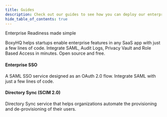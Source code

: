 ```yaml
---
title: Guides
description: Check out our guides to see how you can deploy our enterprise-ready solutions into your application with ease.
hide_table_of_contents: true
---
```



Enterprise Readiness made simple

BoxyHQ helps startups enable enterprise features in any SaaS app with just a few lines of code. Integrate SAML, Audit Logs, Privacy Vault and Role Based Access in minutes. Open source and free.

<div className="container" style={{ padding: 0 }}>
  <div className="row is-multiline">
    <div className="col col--6 margin-bottom--sm">
      <Link className="card" to="/guides/jackson" style={{ height: '100%' }}>
        <div className="card__body">
          <h4>Enterprise SSO</h4>
          <p>
            A SAML SSO service designed as an OAuth 2.0 flow. Integrate SAML
            with just a few lines of code.
          </p>
        </div>
      </Link>
    </div>
    <div className="col col--6 margin-bottom--sm">
      <Link
        className="card"
        to="/guides/directory-sync"
        style={{ height: '100%' }}
      >
        <div className="card__body">
          <h4>Directory Sync (SCIM 2.0)</h4>
          <p>
            Directory Sync service that helps organizations automate the
            provisioning and de-provisioning of their users.
          </p>
        </div>
      </Link>
    </div>
  </div>
</div>
